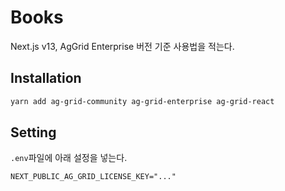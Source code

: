 # Books

Next.js v13, AgGrid Enterprise 버전 기준 사용법을 적는다.



## Installation

```bash copy
yarn add ag-grid-community ag-grid-enterprise ag-grid-react
```

## Setting
`.env`파일에 아래 설정을 넣는다.

```env
NEXT_PUBLIC_AG_GRID_LICENSE_KEY="..."
```